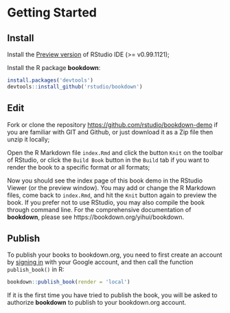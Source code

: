 
Getting Started
=================================

## Install {.bigNumber .color1}

Install the [Preview version](https://www.rstudio.com/products/rstudio/download/preview/) of RStudio IDE (>= v0.99.1121);

Install the R package **bookdown**:

```r
install.packages('devtools')
devtools::install_github('rstudio/bookdown')
```

## Edit {.bigNumber .color2}

Fork or clone the repository <https://github.com/rstudio/bookdown-demo> if you are familiar with GIT and Github, or just download it as a Zip file then unzip it locally;

Open the R Markdown file `index.Rmd` and click the button `Knit` on the toolbar of RStudio, or click the `Build Book` button in the `Build` tab if you want to render the book to a specific format or all formats;

Now you should see the index page of this book demo in the RStudio Viewer (or the preview window). You may add or change the R Markdown files, come back to `index.Rmd`, and hit the `Knit` button again to preview the book. If you prefer not to use RStudio, you may also compile the book through command line. For the comprehensive documentation of **bookdown**, please see https://bookdown.org/yihui/bookdown.

## Publish {.bigNumber .color2}

To publish your books to bookdown.org, you need to first create an account by [signing in](/connect/) with your Google account, and then call the function `publish_book()` in R:

```r
bookdown::publish_book(render = 'local')
```

If it is the first time you have tried to publish the book, you will be asked to authorize **bookdown** to publish to your bookdown.org account.






